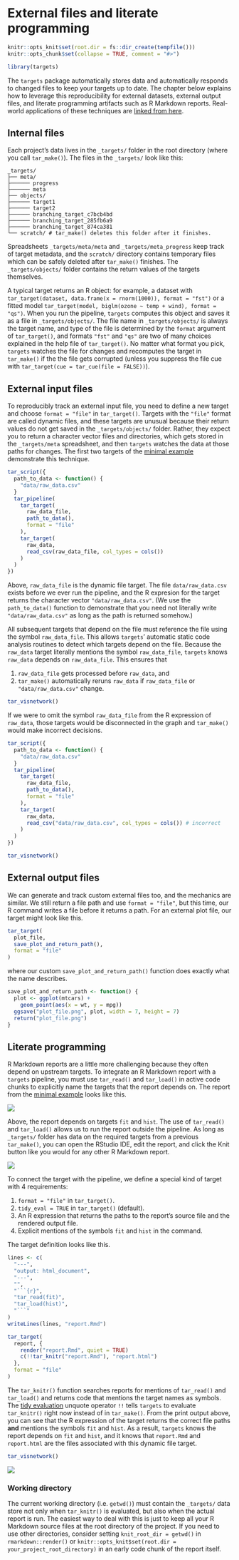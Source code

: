 # External files and literate programming {#files}

```r
knitr::opts_knit$set(root.dir = fs::dir_create(tempfile()))
knitr::opts_chunk$set(collapse = TRUE, comment = "#>")
```

```r
library(targets)
```

The `targets` package automatically stores data and automatically responds to changed files to keep your targets up to date. The chapter below explains how to leverage this reproducibility for external datasets, external output files, and literate programming artifacts such as R Markdown reports. Real-world applications of these techniques are [linked from here](https://wlandau.github.io/targets/index.html#examples).

## Internal files

Each project's data lives in the `_targets/` folder in the root directory (where you call `tar_make()`). The files in the `_targets/` look like this:

```
_targets/
├── meta/
├────── progress
├────── meta
├── objects/
├────── target1 
├────── target2
├────── branching_target_c7bcb4bd
├────── branching_target_285fb6a9
├────── branching_target_874ca381
└── scratch/ # tar_make() deletes this folder after it finishes.
```

Spreadsheets `_targets/meta/meta` and `_targets/meta_progress` keep track of target metadata, and the `scratch/` directory contains temporary files which can be safely deleted after `tar_make()` finishes. The `_targets/objects/` folder contains the return values of the targets themselves.

A typical target returns an R object: for example, a dataset with `tar_target(dataset, data.frame(x = rnorm(1000)), format = "fst")` or a fitted model `tar_target(model, biglm(ozone ~ temp + wind), format = "qs")`. When you run the pipeline, `targets` computes this object and saves it as a file in `_targets/objects/`. The file name in `_targets/objects/` is always the target name, and type of the file is determined by the `format` argument of `tar_target()`, and formats `"fst"` and `"qs"` are two of many choices explained in the help file of `tar_target()`. No matter what format you pick, `targets` watches the file for changes and recomputes the target in `tar_make()` if the the file gets corrupted (unless you suppress the file cue with `tar_target(cue = tar_cue(file = FALSE))`).

## External input files

To reproducibly track an external input file, you need to define a new target and choose `format = "file"` in `tar_target()`. Targets with the `"file"` format are called dynamic files, and these targets are unusual because their return values do not get saved in the `_targets/objects/` folder. Rather, they expect you to return a character vector files and directories, which gets stored in the `_targets/meta` spreadsheet, and then `targets` watches the data at those paths for changes. The first two targets of the [minimal example](https://github.com/wlandau/targets-minimal) demonstrate this technique.

```r
tar_script({
  path_to_data <- function() {
    "data/raw_data.csv"
  }
  tar_pipeline(
    tar_target(
      raw_data_file,
      path_to_data(),
      format = "file"
    ),
    tar_target(
      raw_data,
      read_csv(raw_data_file, col_types = cols())
    )
  )
})
```

Above, `raw_data_file` is the dynamic file target. The file `data/raw_data.csv` exists before we ever run the pipeline, and the R expresion for the target returns the character vector `"data/raw_data.csv"`. (We use the `path_to_data()` function to demonstrate that you need not literally write `"data/raw_data.csv"` as long as the path is returned somehow.)

All subsequent targets that depend on the file must reference the file using the symbol `raw_data_file`. This allows `targets`' automatic static code analysis routines to detect which targets depend on the file. Because the `raw_data` target literally mentions the symbol `raw_data_file`, `targets` knows `raw_data` depends on `raw_data_file`. This ensures that

1. `raw_data_file` gets processed  before `raw_data`, and
1. `tar_make()` automatically reruns `raw_data` if `raw_data_file` or `"data/raw_data.csv"` change.

```r
tar_visnetwork()
```

If we were to omit the symbol `raw_data_file` from the R expression of `raw_data`, those targets would be disconnected in the graph and `tar_make()` would make incorrect decisions.

```r
tar_script({
  path_to_data <- function() {
    "data/raw_data.csv"
  }
  tar_pipeline(
    tar_target(
      raw_data_file,
      path_to_data(),
      format = "file"
    ),
    tar_target(
      raw_data,
      read_csv("data/raw_data.csv", col_types = cols()) # incorrect
    )
  )
})
```

```r
tar_visnetwork()
```

## External output files

We can generate and track custom external files too, and the mechanics are similar. We still return a file path and use `format = "file"`, but this time, our R command writes a file before it returns a path. For an external plot file, our target might look like this.

```r
tar_target(
  plot_file,
  save_plot_and_return_path(),
  format = "file"
)
```

where our custom `save_plot_and_return_path()` function does exactly what the name describes.

```r
save_plot_and_return_path <- function() {
  plot <- ggplot(mtcars) +
    geom_point(aes(x = wt, y = mpg))
  ggsave("plot_file.png", plot, width = 7, height = 7)
  return("plot_file.png")
}
```

## Literate programming

R Markdown reports are a little more challenging because they often depend on upstream targets. To integrate an R Markdown report with a `targets` pipeline, you must use `tar_read()` and `tar_load()` in active code chunks to explicitly name the targets that the report depends on. The report from the [minimal example](https://github.com/wlandau/targets-minimal) looks like this.

![](./images/knitr-source.png)

Above, the report depends on targets `fit` and `hist`. The use of `tar_read()` and `tar_load()` allows us to run the report outside the pipeline. As long as `_targets/` folder has data on the required targets from a previous `tar_make()`, you can open the RStudio IDE, edit the report, and click the Knit button like you would for any other R Markdown report.

![](./images/knitr-ide.png)

To connect the target with the pipeline, we define a special kind of target with 4 requirements:

1. `format = "file"` in `tar_target()`.
1. `tidy_eval = TRUE` in `tar_target()` (default).
1. An R expression that returns the paths to the report's source file and the rendered output file.
1. Explicit mentions of the symbols `fit` and `hist` in the command.

The target definition looks like this.

```r
lines <- c(
  "---",
  "output: html_document",
  "---",
  "",
  "```{r}",
  "tar_read(fit)",
  "tar_load(hist)",
  "```"
)
writeLines(lines, "report.Rmd")
```

```r
tar_target(
  report, {
    render("report.Rmd", quiet = TRUE)
    c(!!tar_knitr("report.Rmd"), "report.html")
  },
  format = "file"
)
```

The `tar_knitr()` function searches reports for mentions of `tar_read()` and `tar_load()` and returns code that mentions the target names as symbols. The [tidy evaluation](https://adv-r.hadley.nz/quasiquotation.html) unquote operator `!!` tells `targets` to evaluate `tar_knitr()` right now instead of in `tar_make()`. From the print output above, you can see that the R expression of the target returns the correct file paths **and** mentions the symbols `fit` and `hist`. As a result, `targets` knows the report depends on `fit` and `hist`, and it knows that `report.Rmd` and `report.html` are the files associated with this dynamic file target.

```r
tar_visnetwork()
```

![](./images/knitr-graph.png)

### Working directory

The current working directory (i.e. `getwd()`) must contain the `_targets/` data store not only when `tar_knitr()` is evaluated, but also when the actual report is run. The easiest way to deal with this is just to keep all your R Markdown source files at the root directory of the project. If you need to use other directories, consider setting `knit_root_dir = getwd()` in `rmarkdown::render()` or `knitr::opts_knit$set(root.dir = your_project_root_directory)` in an early code chunk of the report itself.
